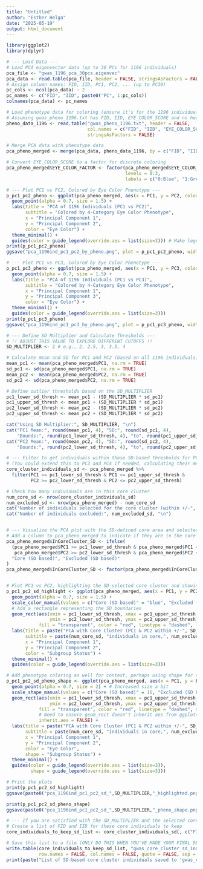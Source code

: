 ```yaml
---
title: "Untitled"
author: "Esther Helga"
date: "2025-05-19"
output: html_document
---
```


```r

library(ggplot2)
library(dplyr)

```

```r

# --- Load Data ---
# Load PCA eigenvector data (up to 30 PCs for 1196 individuals)
pca_file <- "gwas_1196_pca_30pcs.eigenvec"
pca_data <- read.table(pca_file, header = FALSE, stringsAsFactors = FALSE)
# Assign column names: FID, IID, PC1, PC2, ... (up to PC30)
pc_cols <- ncol(pca_data) - 2
pc_names <- c("FID", "IID", paste0("PC", 1:pc_cols))
colnames(pca_data) <- pc_names

# Load phenotype data for coloring (ensure it's for the 1196 individuals)
# Assuming gwas_pheno_1196.txt has FID, IID, EYE_COLOR_SCORE and no header
pheno_data_1196 <- read.table("gwas_pheno_1196.txt", header = FALSE, 
                              col.names = c("FID", "IID", "EYE_COLOR_SCORE"), 
                              stringsAsFactors = FALSE)

# Merge PCA data with phenotype data
pca_pheno_merged <- merge(pca_data, pheno_data_1196, by = c("FID", "IID"))

# Convert EYE_COLOR_SCORE to a factor for discrete coloring
pca_pheno_merged$EYE_COLOR_FACTOR <- factor(pca_pheno_merged$EYE_COLOR_SCORE, 
                                            levels = 0:3, 
                                            labels = c("0:Blue", "1:Green/BG", "2:Hazel", "3:Brown"))

```


```r

# --- Plot PC1 vs PC2, Colored by Eye Color Phenotype ---
p_pc1_pc2_pheno <- ggplot(pca_pheno_merged, aes(x = PC1, y = PC2, color = EYE_COLOR_FACTOR)) +
  geom_point(alpha = 0.7, size = 1.5) +
  labs(title = "PCA of 1196 Individuals (PC1 vs PC2)",
       subtitle = "Colored by 4-Category Eye Color Phenotype",
       x = "Principal Component 1",
       y = "Principal Component 2",
       color = "Eye Color") +
  theme_minimal() +
  guides(color = guide_legend(override.aes = list(size=3))) # Make legend points bigger
print(p_pc1_pc2_pheno)
ggsave("pca_1196ind_pc1_pc2_by_pheno.png", plot = p_pc1_pc2_pheno, width = 8, height = 6, dpi = 300)

# --- Plot PC1 vs PC3, Colored by Eye Color Phenotype ---
p_pc1_pc3_pheno <- ggplot(pca_pheno_merged, aes(x = PC1, y = PC3, color = EYE_COLOR_FACTOR)) +
  geom_point(alpha = 0.7, size = 1.5) +
  labs(title = "PCA of 1196 Individuals (PC1 vs PC3)",
       subtitle = "Colored by 4-Category Eye Color Phenotype",
       x = "Principal Component 1",
       y = "Principal Component 3",
       color = "Eye Color") +
  theme_minimal() +
  guides(color = guide_legend(override.aes = list(size=3)))
print(p_pc1_pc3_pheno)
ggsave("pca_1196ind_pc1_pc3_by_pheno.png", plot = p_pc1_pc3_pheno, width = 8, height = 6, dpi = 300)

```


```r

# --- Define SD Multiplier and Calculate Thresholds ---
# !! ADJUST THIS VALUE TO EXPLORE DIFFERENT CUTOFFS !!
SD_MULTIPLIER <- 2 # e.g., 2, 2.5, 3, 3.5, 4

# Calculate mean and SD for PC1 and PC2 (based on all 1196 individuals)
mean_pc1 <- mean(pca_pheno_merged$PC1, na.rm = TRUE)
sd_pc1 <- sd(pca_pheno_merged$PC1, na.rm = TRUE)
mean_pc2 <- mean(pca_pheno_merged$PC2, na.rm = TRUE)
sd_pc2 <- sd(pca_pheno_merged$PC2, na.rm = TRUE)

# Define outlier thresholds based on the SD_MULTIPLIER
pc1_lower_sd_thresh <- mean_pc1 - (SD_MULTIPLIER * sd_pc1)
pc1_upper_sd_thresh <- mean_pc1 + (SD_MULTIPLIER * sd_pc1)
pc2_lower_sd_thresh <- mean_pc2 - (SD_MULTIPLIER * sd_pc2)
pc2_upper_sd_thresh <- mean_pc2 + (SD_MULTIPLIER * sd_pc2)

cat("Using SD Multiplier:", SD_MULTIPLIER, "\n")
cat("PC1 Mean:", round(mean_pc1, 4), "SD:", round(sd_pc1, 4), 
    "Bounds:", round(pc1_lower_sd_thresh, 4), "to", round(pc1_upper_sd_thresh, 4), "\n")
cat("PC2 Mean:", round(mean_pc2, 4), "SD:", round(sd_pc2, 4), 
    "Bounds:", round(pc2_lower_sd_thresh, 4), "to", round(pc2_upper_sd_thresh, 4), "\n")

# --- Filter to get individuals within these SD-based thresholds for PC1 and PC2 ---
# (You could extend this to PC3 and PC4 if needed, calculating their means, SDs, and thresholds too)
core_cluster_individuals_sd <- pca_pheno_merged %>%
  filter(PC1 >= pc1_lower_sd_thresh & PC1 <= pc1_upper_sd_thresh &
         PC2 >= pc2_lower_sd_thresh & PC2 <= pc2_upper_sd_thresh)

# Check how many individuals are in this core cluster
num_core_sd <- nrow(core_cluster_individuals_sd)
num_excluded_sd <- nrow(pca_pheno_merged) - num_core_sd
cat("Number of individuals selected for the core cluster (within +/-", SD_MULTIPLIER, "SD for PC1 & PC2):", num_core_sd, "\n")
cat("Number of individuals excluded:", num_excluded_sd, "\n")


# --- Visualize the PCA plot with the SD-defined core area and selected individuals ---
# Add a column to pca_pheno_merged to indicate if they are in the core cluster
pca_pheno_merged$InCoreCluster_SD <- ifelse(
  (pca_pheno_merged$PC1 >= pc1_lower_sd_thresh & pca_pheno_merged$PC1 <= pc1_upper_sd_thresh &
   pca_pheno_merged$PC2 >= pc2_lower_sd_thresh & pca_pheno_merged$PC2 <= pc2_upper_sd_thresh),
  "Core (SD based)", "Excluded (SD based)"
)
pca_pheno_merged$InCoreCluster_SD <- factor(pca_pheno_merged$InCoreCluster_SD, levels = c("Core (SD based)", "Excluded (SD based)"))


# Plot PC1 vs PC2, highlighting the SD-selected core cluster and showing the SD box
p_pc1_pc2_sd_highlight <- ggplot(pca_pheno_merged, aes(x = PC1, y = PC2, color = InCoreCluster_SD)) +
  geom_point(alpha = 0.7, size = 1.5) +
  scale_color_manual(values = c("Core (SD based)" = "blue", "Excluded (SD based)" = "grey")) +
  # Add a rectangle representing the SD boundaries
  geom_rect(aes(xmin = pc1_lower_sd_thresh, xmax = pc1_upper_sd_thresh, 
                ymin = pc2_lower_sd_thresh, ymax = pc2_upper_sd_thresh),
            fill = "transparent", color = "red", linetype = "dashed", linewidth = 0.8) +
  labs(title = paste("PCA with Core Cluster (PC1 & PC2 within +/-", SD_MULTIPLIER, "SD)"),
       subtitle = paste(num_core_sd, "individuals in core,", num_excluded_sd, "excluded"),
       x = "Principal Component 1",
       y = "Principal Component 2",
       color = "Subgroup Status") +
  theme_minimal() +
  guides(color = guide_legend(override.aes = list(size=3))) 

# Add phenotype coloring as well for context, perhaps using shape for core/excluded
p_pc1_pc2_sd_pheno_shape <- ggplot(pca_pheno_merged, aes(x = PC1, y = PC2, color = EYE_COLOR_FACTOR, shape = InCoreCluster_SD)) +
  geom_point(alpha = 0.7, size = 2) + # Increased size a bit
  scale_shape_manual(values = c("Core (SD based)" = 16, "Excluded (SD based)" = 4)) + # Solid circle for core, X for excluded
  geom_rect(aes(xmin = pc1_lower_sd_thresh, xmax = pc1_upper_sd_thresh, 
                ymin = pc2_lower_sd_thresh, ymax = pc2_upper_sd_thresh),
            fill = "transparent", color = "red", linetype = "dashed", size = 0.8,
            # Need to ensure geom_rect doesn't inherit aes from ggplot() that it doesn't use
            inherit.aes = FALSE) + 
  labs(title = paste("PCA with Core Cluster (PC1 & PC2 within +/-", SD_MULTIPLIER, "SD)"),
       subtitle = paste(num_core_sd, "individuals in core,", num_excluded_sd, "excluded. Colored by Phenotype."),
       x = "Principal Component 1",
       y = "Principal Component 2",
       color = "Eye Color",
       shape = "Subgroup Status") +
  theme_minimal() +
  guides(color = guide_legend(override.aes = list(size=3)),
         shape = guide_legend(override.aes = list(size=3)))

# Print the plots
print(p_pc1_pc2_sd_highlight)
ggsave(paste0("pca_1196ind_pc1_pc2_sd_",SD_MULTIPLIER,"_highlighted.png"), plot = p_pc1_pc2_sd_highlight, width = 9, height = 7, dpi = 300)

print(p_pc1_pc2_sd_pheno_shape)
ggsave(paste0("pca_1196ind_pc1_pc2_sd_",SD_MULTIPLIER,"_pheno_shape.png"), plot = p_pc1_pc2_sd_pheno_shape, width = 10, height = 7, dpi = 300)


```

```r

# --- If you are satisfied with the SD_MULTIPLIER and the selected core_cluster_individuals_sd: ---
# Create a list of FID and IID for these core individuals to keep
core_individuals_to_keep_sd_list <- core_cluster_individuals_sd[, c("FID", "IID")]

# Save this list to a file (ONLY DO THIS WHEN YOU'VE MADE YOUR FINAL DECISION ON SD_MULTIPLIER)
write.table(core_individuals_to_keep_sd_list, "gwas_core_cluster_sd_individuals_to_keep.txt",
            row.names = FALSE, col.names = FALSE, quote = FALSE, sep = "\t")
print(paste("List of SD-based core cluster individuals saved to 'gwas_core_cluster_sd_individuals_to_keep.txt' for SD_MULTIPLIER =", SD_MULTIPLIER))

```



